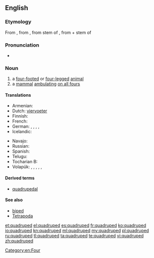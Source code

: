 ==English==

===Etymology===
From {{etyl|fr}} {{term|quadrupède|lang=fr}}, from {{etyl|frm}}, from {{etyl|la}} stem of  {{term|quadrupes||lang=la|four-footed, a four-footed animal}}, from {{term|quadri-||lang=la|four-}} + stem of {{term|pes||lang=la|foot}}

===Pronunciation===
* {{IPA|/ˈkwɒdruped/|lang=en}}

===Noun===
{{en-noun}}

# a [[four-footed]] or [[four-legged]] [[animal]]
# a [[mammal]] [[ambulating]] [[on all fours]]

====Translations====
{{trans-top|a four-footed or four-legged animal}}
* Armenian: {{t-|hy|չորքոտանի|tr=čʿorkʿotani|sc=Armn}}
* Dutch: [[viervoeter]] {{m}}
* Finnish: {{t-|fi|nelijalkainen}}
* French: {{t+|fr|quadrupède|m}}
* German: {{t-|de|Vierfüßer|m}}, {{t-|de|Vierfüßerin|f}}, {{t-|de|Vierfüßler|m}}, {{t-|de|Vierfüßlerin|f}}, {{t-|de|Quadrupede|m}}
* Icelandic: {{t-|is|ferfætlingur|m}}
{{trans-mid}}
* Navajo: {{tø|nv|naaldlooshii}}
* Russian: {{t+|ru|четвероногий|n|tr=četveronógoje|alt=четвероногое|sc=Cyrl}} {{qualifier|живо́тное}}
* Spanish: {{t-|es|cuadrúpedo|m}}
* Telugu: {{t+|te|చతుష్పదము|tr=chatush-padamu}}
* Tocharian B: {{tø|txb|śwerppewä}}
* Volapük: {{qualifier|male or female}} {{t+|vo|folfutaf}}, {{qualifier|male}} {{t-|vo|hifolfutaf}}, {{qualifier|female}} {{t-|vo|jifolfutaf}}, {{qualifier|male or female}} {{t+|vo|follögaf}}, {{qualifier|male}} {{t-|vo|hifollögaf}}, {{qualifier|female}} {{t-|vo|jifollögaf}}
{{trans-bottom}}

====Derived terms====
* [[quadrupedal]]

====See also====
* [[biped]]
* [[Tetrapoda]]

[[Category:en:Four]]

[[et:quadruped]]
[[el:quadruped]]
[[es:quadruped]]
[[fr:quadruped]]
[[ko:quadruped]]
[[io:quadruped]]
[[kn:quadruped]]
[[ml:quadruped]]
[[my:quadruped]]
[[pl:quadruped]]
[[ru:quadruped]]
[[tl:quadruped]]
[[ta:quadruped]]
[[te:quadruped]]
[[vi:quadruped]]
[[zh:quadruped]]